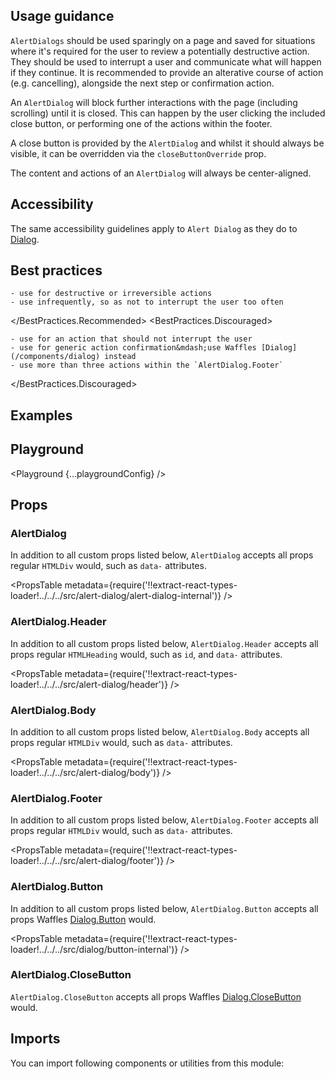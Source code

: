 


<Layout title="Alert Dialog" description="A modal used to confirm destructive or irreversible actions.">

## Usage guidance

`AlertDialogs` should be used sparingly on a page and saved for situations where it's required for the user to review a potentially destructive action. They should be used to interrupt a user and communicate what will happen if they continue. It is recommended to provide an alterative course of action (e.g. cancelling), alongside the next step or confirmation action.

An `AlertDialog` will block further interactions with the page (including scrolling) until it is closed. This can happen by the user clicking the included close button, or performing one of the actions within the footer.

A close button is provided by the `AlertDialog` and whilst it should always be visible, it can be overridden via the `closeButtonOverride` prop.

The content and actions of an `AlertDialog` will always be center-aligned.

## Accessibility

The same accessibility guidelines apply to `Alert Dialog` as they do to [Dialog](/components/dialog/#accessibility).

## Best practices

<BestPractices>
  <BestPractices.Recommended>

    - use for destructive or irreversible actions
    - use infrequently, so as not to interrupt the user too often

  </BestPractices.Recommended>
  <BestPractices.Discouraged>

    - use for an action that should not interrupt the user
    - use for generic action confirmation&mdash;use Waffles [Dialog](/components/dialog) instead
    - use more than three actions within the `AlertDialog.Footer`

  </BestPractices.Discouraged>
</BestPractices>

## Examples

<Example title="Basic usage" path="alert-dialog/basic-usage">
  <BasicUsage />
</Example>

<Example title="Custom close" path="alert-dialog/custom-close">
  <CustomClose />
</Example>

## Playground

<Playground {...playgroundConfig} />

## Props

### AlertDialog

In addition to all custom props listed below, `AlertDialog` accepts all props regular `HTMLDiv` would, such as `data-` attributes.

<PropsTable
  metadata={require('!!extract-react-types-loader!../../../src/alert-dialog/alert-dialog-internal')}
/>

### AlertDialog.Header

In addition to all custom props listed below, `AlertDialog.Header` accepts all props regular `HTMLHeading` would, such as `id`, and `data-` attributes.

<PropsTable
  metadata={require('!!extract-react-types-loader!../../../src/alert-dialog/header')}
/>

### AlertDialog.Body

In addition to all custom props listed below, `AlertDialog.Body` accepts all props regular `HTMLDiv` would, such as `data-` attributes.

<PropsTable
  metadata={require('!!extract-react-types-loader!../../../src/alert-dialog/body')}
/>

### AlertDialog.Footer

In addition to all custom props listed below, `AlertDialog.Footer` accepts all props regular `HTMLDiv` would, such as `data-` attributes.

<PropsTable
  metadata={require('!!extract-react-types-loader!../../../src/alert-dialog/footer')}
/>

### AlertDialog.Button

In addition to all custom props listed below, `AlertDialog.Button` accepts all props Waffles [Dialog.Button](/components/dialog/#props) would.

<PropsTable
  metadata={require('!!extract-react-types-loader!../../../src/dialog/button-internal')}
/>

### AlertDialog.CloseButton

`AlertDialog.CloseButton` accepts all props Waffles [Dialog.CloseButton](/components/dialog/#props) would.

## Imports

You can import following components or utilities from this module:

<Imports module={AlertDialogExports} path="@datacamp/waffles/alert-dialog" />

</Layout>
